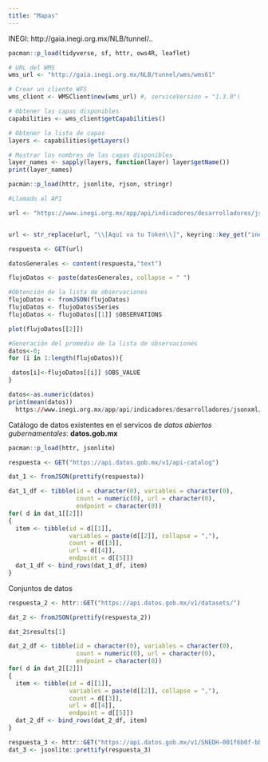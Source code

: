 ```yaml
---
title: "Mapas"
---
```


INEGI: http://gaia.inegi.org.mx/NLB/tunnel/..

```r
pacman::p_load(tidyverse, sf, httr, ows4R, leaflet)

# URL del WMS
wms_url <- "http://gaia.inegi.org.mx/NLB/tunnel/wms/wms61"

# Crear un cliente WFS
wms_client <- WMSClient$new(wms_url) #, serviceVersion = "1.3.0")

# Obtener las capas disponibles
capabilities <- wms_client$getCapabilities()

# Obtener la lista de capas
layers <- capabilities$getLayers()

# Mostrar los nombres de las capas disponibles
layer_names <- sapply(layers, function(layer) layer$getName())
print(layer_names)
```

```r
pacman::p_load(httr, jsonlite, rjson, stringr)

#Llamado al API

url <- "https://www.inegi.org.mx/app/api/indicadores/desarrolladores/jsonxml/INDICATOR/6207077693/es/00000/false/BISE/2.0/[Aquí va tu Token]?type=json"


url <- str_replace(url, "\\[Aquí va tu Token\\]", keyring::key_get("inegi", "miguel"))

respuesta <- GET(url)

datosGenerales <- content(respuesta,"text")

flujoDatos <- paste(datosGenerales, collapse = " ")

#Obtención de la lista de observaciones 
flujoDatos <- fromJSON(flujoDatos)
flujoDatos <- flujoDatos$Series
flujoDatos <- flujoDatos[[1]] $OBSERVATIONS

plot(flujoDatos[[2]])

#Generación del promedio de la lista de observaciones 
datos<-0;
for (i in 1:length(flujoDatos)){

 datos[i]<-flujoDatos[[i]] $OBS_VALUE
}

datos<-as.numeric(datos)
print(mean(datos))
  https://www.inegi.org.mx/app/api/indicadores/desarrolladores/jsonxml/INDICATOR/6207077693/es/0700/true/BISE/2.0/[Aquí va tu Token]?type=json
```

Catálogo de datos existentes en el servicos de _datos abiertos gubernamentales_: **datos.gob.mx**


```r
pacman::p_load(httr, jsonlite)

respuesta <- GET("https://api.datos.gob.mx/v1/api-catalog")

dat_1 <- fromJSON(prettify(respuesta))

dat_1_df <- tibble(id = character(0), variables = character(0), 
                   count = numeric(0), url = character(0), 
                   endpoint = character(0))
for( d in dat_1[[2]])
{
  item <- tibble(id = d[[1]], 
                 variables = paste(d[[2]], collapse = ","),
                 count = d[[3]],
                 url = d[[4]],
                 endpoint = d[[5]])
  dat_1_df <- bind_rows(dat_1_df, item)
}
```


Conjuntos de datos


```r
respuesta_2 <- httr::GET("https://api.datos.gob.mx/v1/datasets/")

dat_2 <- fromJSON(prettify(respuesta_2))

dat_2$results[1]

dat_2_df <- tibble(id = character(0), variables = character(0), 
                   count = numeric(0), url = character(0), 
                   endpoint = character(0))
for( d in dat_2[[2]])
{
  item <- tibble(id = d[[1]], 
                 variables = paste(d[[2]], collapse = ","),
                 count = d[[3]],
                 url = d[[4]],
                 endpoint = d[[5]])
  dat_2_df <- bind_rows(dat_2_df, item)
}

```


```r
respuesta_3 <- httr::GET("https://api.datos.gob.mx/v1/SNEDH-001f6b0f-bb9e-4b81-956d-ceab7f87b13c")
dat_3 <- jsonlite::prettify(respuesta_3)

```

